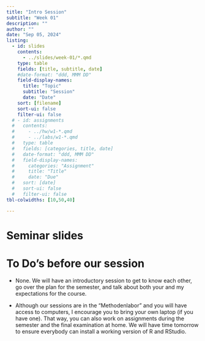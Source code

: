 ```yaml
---
title: "Intro Session"
subtitle: "Week 01"
description: ""
author: ""
date: "Sep 05, 2024"
listing:
  - id: slides
    contents:
      - ../slides/week-01/*.qmd
    type: table
    fields: [title, subtitle, date]
    #date-format: "ddd, MMM DD"
    field-display-names:
      title: "Topic"
      subtitle: "Session"
      date: "Date"
    sort: [filename]
    sort-ui: false
    filter-ui: false
  # - id: assignments
  #   contents:
  #     - ../hw/w1-*.qmd
  #     - ../labs/w1-*.qmd
  #   type: table
  #   fields: [categories, title, date]
  #   date-format: "ddd, MMM DD"
  #   field-display-names:
  #     categories: "Assignment"
  #     title: "Title"
  #     date: "Due"
  #   sort: [date]
  #   sort-ui: false
  #   filter-ui: false
tbl-colwidths: [10,50,40]

---
```


# Seminar slides

::: {#slides}
:::

# To Do's before our session

- None. We will have an introductory session to get to know each other, go
over the plan for the semester, and talk about both your and
my expectations for the course.

- Although our sessions are in the "Methodenlabor" and you
will have access to computers, I encourage you to bring your
own laptop (if you have one). That way, you can also work on
assignments during the semester and the final examination at
home. We will have time tomorrow to ensure everybody can
install a working version of R and RStudio.
